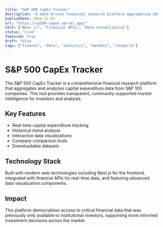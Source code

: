```yaml
---
title: "S&P 500 CapEx Tracker"
description: "A data-driven financial research platform aggregating S&P 100 capital expenditure insights, providing transparent, community-supported market intelligence."
publishDate: 2024-12-01
url: "https://sp500-capex.vercel.app/"
tech: ["Next.js", "Financial APIs", "Data Visualization"]
status: "Live"
featured: true
draft: false
tags: ["finance", "data", "analytics", "markets", "research"]
---
```


# S&P 500 CapEx Tracker

The S&P 500 CapEx Tracker is a comprehensive financial research platform that aggregates and analyzes capital expenditure data from S&P 100 companies. This tool provides transparent, community-supported market intelligence for investors and analysts.

## Key Features

- Real-time capital expenditure tracking
- Historical trend analysis
- Interactive data visualizations
- Company comparison tools
- Downloadable datasets

## Technology Stack

Built with modern web technologies including Next.js for the frontend, integrated with financial APIs for real-time data, and featuring advanced data visualization components.

## Impact

This platform democratizes access to critical financial data that was previously only available to institutional investors, supporting more informed investment decisions across the market.